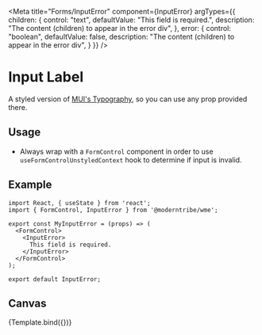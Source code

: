 
<Meta
  title="Forms/InputError"
  component={InputError}
  argTypes={{
    children: {
      control: "text",
      defaultValue: "This field is required.",
      description: "The content (children) to appear in the error div",
    },
    error: {
      control: "boolean",
      defaultValue: false,
      description: "The content (children) to appear in the error div",
    }
  }}
/>


# Input Label

A styled version of <a href="https://mui.com/material-ui/react-typography/" target="_blank">MUI's Typography</a>, so you can use any prop provided there.

## Usage

- Always wrap with a `FormControl` component in order to use `useFormControlUnstyledContext` hook to determine if input is invalid.

## Example

```
import React, { useState } from 'react';
import { FormControl, InputError } from '@moderntribe/wme';

export const MyInputError = (props) => (
  <FormControl>
    <InputError>
      This field is required.
    </InputError>
  </FormControl>
);

export default InputError;
```

## Canvas

<Canvas>
  <Story name="Base">{Template.bind({})}</Story>
</Canvas>
